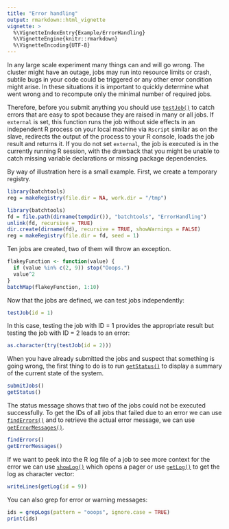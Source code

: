 ```yaml
---
title: "Error handling"
output: rmarkdown::html_vignette
vignette: >
  %\VignetteIndexEntry{Example/ErrorHandling}
  %\VignetteEngine{knitr::rmarkdown}
  %\VignetteEncoding{UTF-8}
---
```


In any large scale experiment many things can and will go wrong.
The cluster might have an outage, jobs may run into resource limits or crash, subtile bugs in your code could be triggered or any other error condition might arise.
In these situations it is important to quickly determine what went wrong and to recompute only the minimal number of required jobs.

Therefore, before you submit anything you should use [`testJob()`](https://mllg.github.io/batchtools/testJob) to catch errors that are easy to spot because they are raised in many or all jobs.
If `external` is set, this function runs the job without side effects in an independent R process on your local machine via `Rscript` similar as on the slave, redirects the output of the process to your R console, loads the job result and returns it.
If you do not set `external`, the job is executed is in the currently running R session, with the drawback that you might be unable to catch missing variable declarations or missing package dependencies.

By way of illustration here is a small example.
First, we create a temporary registry.
```r
library(batchtools)
reg = makeRegistry(file.dir = NA, work.dir = "/tmp")
```
```r
library(batchtools)
fd = file.path(dirname(tempdir()), "batchtools", "ErrorHandling")
unlink(fd, recursive = TRUE)
dir.create(dirname(fd), recursive = TRUE, showWarnings = FALSE)
reg = makeRegistry(file.dir = fd, seed = 1)
```
Ten jobs are created, two of them will throw an exception.
```r
flakeyFunction <- function(value) {
  if (value %in% c(2, 9)) stop("Ooops.")
  value^2
}
batchMap(flakeyFunction, 1:10)
```

Now that the jobs are defined, we can test jobs independently:
```r
testJob(id = 1)
```
In this case, testing the job with ID = 1 provides the appropriate result but testing the job with ID = 2 leads to an error:
```r
as.character(try(testJob(id = 2)))
```
When you have already submitted the jobs and suspect that something is going wrong, the first thing to do is to run [`getStatus()`](https://mllg.github.io/batchtools/getStatus) to display a summary of the current state of the system.
```r
submitJobs()
getStatus()
```
The status message shows that two of the jobs could not be executed successfully.
To get the IDs of all jobs that failed due to an error we can use [`findErrors()`](https://mllg.github.io/batchtools/findJobs) and to retrieve the actual error message, we can use [`getErrorMessages()`](https://mllg.github.io/batchtools/getErrorMessages).
```r
findErrors()
getErrorMessages()
```
If we want to peek into the R log file of a job to see more context for the error we can use [`showLog()`](https://mllg.github.io/batchtools/showLog) which opens a pager or use [`getLog()`](https://mllg.github.io/batchtools/showLog) to get the log as character vector:
```r
writeLines(getLog(id = 9))
```

You can also grep for error or warning messages:
```r
ids = grepLogs(pattern = "ooops", ignore.case = TRUE)
print(ids)
```
